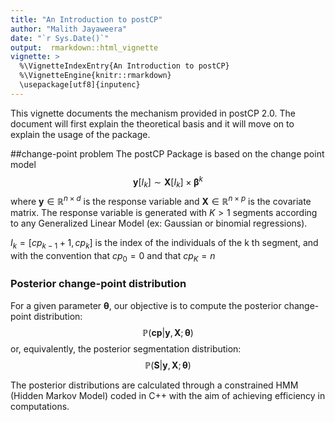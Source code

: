 ```yaml
---
title: "An Introduction to postCP"
author: "Malith Jayaweera"
date: "`r Sys.Date()`"
output:  rmarkdown::html_vignette
vignette: >
  %\VignetteIndexEntry{An Introduction to postCP}
  %\VignetteEngine{knitr::rmarkdown}
  \usepackage[utf8]{inputenc}
---
```

This vignette documents the mechanism provided in postCP 2.0. The document will first explain the theoretical basis and it will move on to explain the usage of the package. 

##change-point problem
The postCP Package is based on the change point model 
$$
\boldsymbol y[I_k] \sim \boldsymbol X[I_k] \times \boldsymbol \beta^k
$$ 
where $\textbf{y} \in \mathbb{R} ^{n\times d}$ is the response variable and $\textbf{X} \in \mathbb{R}^{n\times p}$ is the covariate matrix. The response variable is generated with $K>1$ segments according to any Generalized Linear Model (ex: Gaussian or binomial regressions). 

$I_k = [cp_{k−1} + 1, cp_k ]$ is the index of the individuals of the k th segment, and with the convention that
$cp_0 = 0$ and that $cp_K = n$

### Posterior change-point distribution
For a given parameter $\boldsymbol \theta$, our objective is to compute the posterior change-point distribution:
$$
\mathbb{P}(\textbf{cp} | \boldsymbol y,\boldsymbol X ; \boldsymbol \theta)
$$
or, equivalently, the posterior segmentation distribution:
$$
\mathbb{P}(\boldsymbol S | \boldsymbol y,\boldsymbol X ; \boldsymbol \theta)
$$

The posterior distributions are calculated through a constrained HMM (Hidden Markov Model) coded in C++ with the aim of achieving efficiency in computations. 


